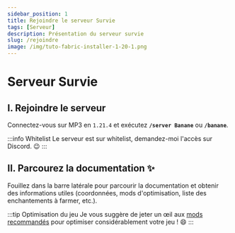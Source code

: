 ```yaml
---
sidebar_position: 1
title: Rejoindre le serveur Survie
tags: [Serveur]
description: Présentation du serveur survie
slug: /rejoindre
image: /img/tuto-fabric-installer-1-20-1.png
---
```



# Serveur Survie

## I. Rejoindre le serveur

Connectez-vous sur MP3 en `1.21.4` et exécutez <span className='mp3-gradient-effect'>**``/server Banane``**</span>
ou <span className='mp3-gradient-effect'>**`/banane`**</span>.

:::info Whitelist
Le serveur est sur whitelist, demandez-moi l'accès sur Discord. 😉
:::

## II. Parcourez la documentation ✨
Fouillez dans la barre latérale pour parcourir la documentation et obtenir des informations utiles (coordonnées, mods d'optimisation, liste des enchantements à farmer, etc.).

:::tip Optimisation du jeu
Je vous suggère de jeter un œil aux [mods recommandés](/survie/mods) pour optimiser considérablement votre jeu ! 😄
:::
